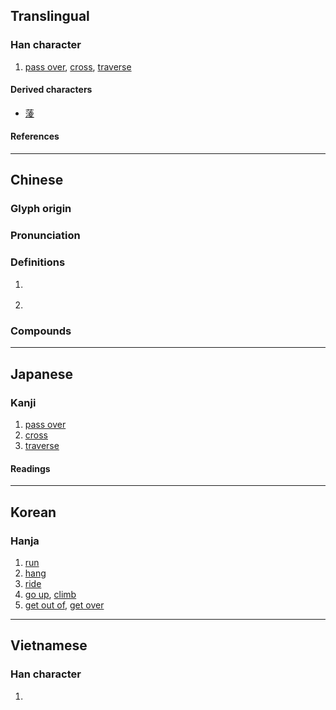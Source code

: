{{character info}}
==Translingual==

===Han character===
{{Han char|rn=85|rad=水|as=08|sn=11|four=34147|canj=EGCE|ids=⿰氵夌}}

# [[pass over]], [[cross]], [[traverse]]

====Derived characters====
* [[蔆]]

====References====
{{Han ref|kx=0631.010|dkj=17670|dj=1033.080|hdz=31640.060|uh=6DE9}}

----

==Chinese==
{{zh-forms|s=凌}}

===Glyph origin===
{{Han etym}}

===Pronunciation===
{{zh-pron
|m=líng
|c=ling4
|h=pfs=
|md=
|mn=lêng
|w=
|mc=y
|oc=y
|cat=
}}

===Definitions===
{{zh-hanzi}}

# {{n-g|Same as}} {{zh-l|凌}}
# {{surname|zh}}

===Compounds===
{{zh-der|大淩河|淩雜米鹽|淩雲筆|淩夷}}

----

==Japanese==

===Kanji===
{{ja-kanji|grade=|rs=水08}}

# [[pass over]]
# [[cross]]
# [[traverse]]

====Readings====
{{ja-readings
|on=りょう
|kun=のる
}}

----

==Korean==

===Hanja===
{{ko-hanja|hangeul=[[릉]]>[[능]]|eumhun=|rv=reung>neung|mr=rŭng>nŭng|y=lung>nung}}

# [[run]]
# [[hang]]
# [[ride]]
# [[go up]], [[climb]]
# [[get out of]], [[get over]]

----

==Vietnamese==

===Han character===
{{vi-readings|rs=水08|reading=lâng}}

# {{rfdef|vi|sort=水08}}